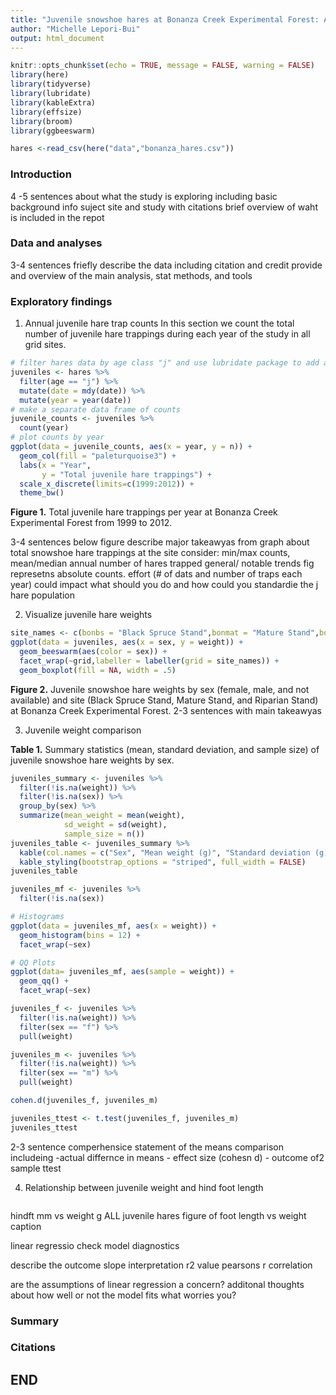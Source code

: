 ```yaml
---
title: "Juvenile snowshoe hares at Bonanza Creek Experimental Forest: An exploratory report"
author: "Michelle Lepori-Bui"
output: html_document
---
```


```r
knitr::opts_chunk$set(echo = TRUE, message = FALSE, warning = FALSE)
library(here)
library(tidyverse)
library(lubridate)
library(kableExtra)
library(effsize)
library(broom)
library(ggbeeswarm)

hares <-read_csv(here("data","bonanza_hares.csv"))
```

### Introduction

4 -5 sentences about what the study is exploring including basic background info suject site and study with citations
brief overview of waht is included in the repot

### Data and analyses

3-4 sentences friefly describe the data including citation and credit 
provide and overview of the main analysis, stat methods, and tools

### Exploratory findings

1. Annual juvenile hare trap counts
In this section we count the total number of juvenile hare trappings during each year of the study in all grid sites. 
```r
# filter hares data by age class "j" and use lubridate package to add a year column
juveniles <- hares %>% 
  filter(age == "j") %>% 
  mutate(date = mdy(date)) %>% 
  mutate(year = year(date)) 
# make a separate data frame of counts
juvenile_counts <- juveniles %>% 
  count(year)
# plot counts by year
ggplot(data = juvenile_counts, aes(x = year, y = n)) +
  geom_col(fill = "paleturquoise3") +
  labs(x = "Year",
       y = "Total juvenile hare trappings") +
  scale_x_discrete(limits=c(1999:2012)) +
  theme_bw()
```
**Figure 1.** Total juvenile hare trappings per year at Bonanza Creek Experimental Forest from 1999 to 2012. 


3-4 sentences below figure describe major takeawyas from graph about total snowshoe hare trappings at the site
consider:
min/max counts, mean/median annual number of hares trapped
general/ notable trends
fig represetns absolute counts. effort (# of dats and number of traps each year) could impact
what should you do and how could you standardie the j hare population


2. Visualize juvenile hare weights

```r
site_names <- c(bonbs = "Black Spruce Stand",bonmat = "Mature Stand",bonrip = "Riparian Stand")
ggplot(data = juveniles, aes(x = sex, y = weight)) +
  geom_beeswarm(aes(color = sex)) +
  facet_wrap(~grid,labeller = labeller(grid = site_names)) +
  geom_boxplot(fill = NA, width = .5)
```
**Figure 2.** Juvenile snowshoe hare weights by sex (female, male, and not available) and site (Black Spruce Stand, Mature Stand, and Riparian Stand) at Bonanza Creek Experimental Forest.
2-3 sentences with main takeawyas


3. Juvenile weight comparison 

**Table 1.** Summary statistics (mean, standard deviation, and sample size) of juvenile snowshoe hare weights by sex. 
```r
juveniles_summary <- juveniles %>% 
  filter(!is.na(weight)) %>% 
  filter(!is.na(sex)) %>% 
  group_by(sex) %>% 
  summarize(mean_weight = mean(weight),
            sd_weight = sd(weight),
            sample_size = n()) 
juveniles_table <- juveniles_summary %>% 
  kable(col.names = c("Sex", "Mean weight (g)", "Standard deviation (g)", "Sample size")) %>% 
  kable_styling(bootstrap_options = "striped", full_width = FALSE)
juveniles_table
```

```r
juveniles_mf <- juveniles %>% 
  filter(!is.na(sex))

# Histograms
ggplot(data = juveniles_mf, aes(x = weight)) +
  geom_histogram(bins = 12) +
  facet_wrap(~sex)

# QQ Plots
ggplot(data= juveniles_mf, aes(sample = weight)) +
  geom_qq() +
  facet_wrap(~sex)
```

```r
juveniles_f <- juveniles %>% 
  filter(!is.na(weight)) %>%
  filter(sex == "f") %>% 
  pull(weight)

juveniles_m <- juveniles %>% 
  filter(!is.na(weight)) %>%
  filter(sex == "m") %>% 
  pull(weight)

cohen.d(juveniles_f, juveniles_m)

juveniles_ttest <- t.test(juveniles_f, juveniles_m)
juveniles_ttest

```


2-3 sentence comperhensice statement of the means comparison includeing 
-actual differnce in means
- effect size (cohesn d)
- outcome of2 sample ttest

4. Relationship between juvenile weight and hind foot length

```r

```


hindft mm vs weight g
ALL juvenile hares
 figure of foot length vs weight
 caption
 
linear regressio
check model diagnostics

describe the outcome
slope interpretation
r2 value
pearsons r correlation

are the assumptions of linear regression a concern?
additonal thoughts about how well or not the model fits
what worries you?




### Summary


### Citations


## END





